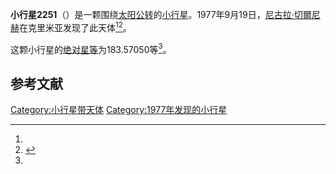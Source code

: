 {{Infobox planet
| bgcolour = #FFFFC0
| name = 2251 Tikhov
| symbol = 
| image = 
| caption = 
| discovery = yes
| discovery_ref = 
| discoverer = [[尼古拉·切爾尼赫|尼古拉·切爾尼赫]]
| discovery_site = [[克里米亚|克里米亚]] 
| discovered = 1977年9月19日
| designations = yes
| mp_name = 
| named_after = 
| alt_names = 1977 SU1/ 1941 QF / 1950 SS / 1952 BO1 / 1955 XV / 1975 ED5 / 1976 ND
| mp_category = [[主带小行星|主带小行星]]
| orbit_ref = <ref name="a">[http://ssd.jpl.nasa.gov/sbdb.cgi?sstr=2251 2251 Tikhov] {{Wayback|url=http://ssd.jpl.nasa.gov/sbdb.cgi?sstr=2251 |date=20200820013916 }}，小行星數據庫瀏覽器（JPL Small-Body Database Browser）－[[美国国家航空航天局|美国国家航空航天局]]喷气推进实验室</ref>
| epoch = 2456400.5 (2013年4月18日更新)
| aphelion = {{convert|3.1074269|AU|km|3|abbr=on|lk=out}}
| perihelion = {{convert|2.3135565|AU|km|3|abbr=on}}
| semimajor = {{convert|2.7104917|AU|km|3|abbr=on}}
| eccentricity = 0.146444
| period = 1629.935984 [[日|日]]<br />4.46[[儒略年|儒略年]]
| avg_speed = 
| inclination = 7.42886
| asc_node = 193.14346
| mean_anomaly = 
| arg_peri = 183.57050
| satellites = 
| physical_characteristics = yes
| dimensions = 
| mass = 
| density = 
| surface_grav = 
| escape_velocity = 
| sidereal_day = 
| axial_tilt = 
| pole_ecliptic_lat = 
| pole_ecliptic_lon = 
| albedo = 
| temperatures= 
| temp_name1 = 
| mean_temp_1 = 
| max_temp_1 = 
| temp_name2 = 
| max_temp_2 = 
| spectral_type = 
| abs_magnitude = 183.57050
}}

'''小行星2251'''（{{lang-en|2251 Tikhov}}）是一颗围绕[[太阳|太阳]][[公转|公转]]的[[小行星|小行星]]。1977年9月19日，[[尼古拉·切爾尼赫|尼古拉·切爾尼赫]]在克里米亚发现了此天体<ref name="a" /><ref>{{cite news|title=小行星列表|url=http://cfa-www.harvard.edu/iau/lists/NumberedMPs.txt|accessdate=2013-07-08|newspaper=哈佛大学|archive-date=2008-05-17|archive-url=https://web.archive.org/web/20080517010638/http://cfa-www.harvard.edu/iau/lists/NumberedMPs.txt|dead-url=no}}</ref>。

这颗小行星的[[绝对星等|绝对星等]]为183.57050等<ref name="a" />。

==参考文献==
{{reflist}}
{{Minor Planet Number|[[小行星2250|小行星2250]]|[[小行星2252|小行星2252]]}}

{{小天体}}

[[Category:小行星带天体|Category:小行星带天体]]
[[Category:1977年发现的小行星|Category:1977年发现的小行星]]

{{asteroid-stub}}
